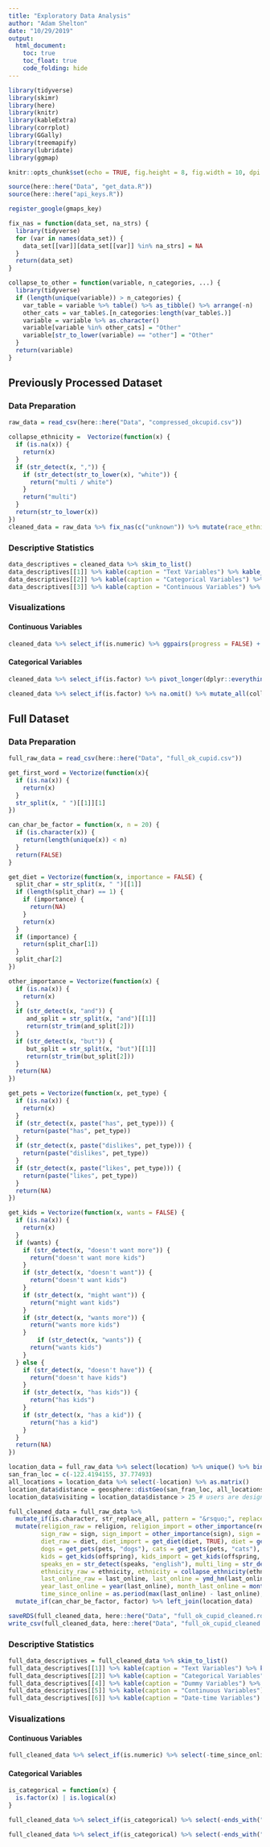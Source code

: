 ```yaml
---
title: "Exploratory Data Analysis"
author: "Adam Shelton"
date: "10/29/2019"
output: 
  html_document:
    toc: true
    toc_float: true
    code_folding: hide
---
```


```r
library(tidyverse)
library(skimr)
library(here)
library(knitr)
library(kableExtra)
library(corrplot)
library(GGally)
library(treemapify)
library(lubridate)
library(ggmap)

knitr::opts_chunk$set(echo = TRUE, fig.height = 8, fig.width = 10, dpi = 300)

source(here::here("Data", "get_data.R"))
source(here::here("api_keys.R"))

register_google(gmaps_key)

fix_nas = function(data_set, na_strs) {
  library(tidyverse)
  for (var in names(data_set)) {
    data_set[[var]][data_set[[var]] %in% na_strs] = NA
  }
  return(data_set)
}

collapse_to_other = function(variable, n_categories, ...) {
  library(tidyverse)
  if (length(unique(variable)) > n_categories) {
    var_table = variable %>% table() %>% as_tibble() %>% arrange(-n)
    other_cats = var_table$.[n_categories:length(var_table$.)]
    variable = variable %>% as.character()
    variable[variable %in% other_cats] = "Other"
    variable[str_to_lower(variable) == "other"] = "Other"
  }
  return(variable)
}
```

## Previously Processed Dataset

### Data Preparation
```r
raw_data = read_csv(here::here("Data", "compressed_okcupid.csv")) 

collapse_ethnicity =  Vectorize(function(x) {
  if (is.na(x)) {
    return(x)
  }
  if (str_detect(x, ",")) {
    if (str_detect(str_to_lower(x), "white")) {
      return("multi / white")
    }
    return("multi")
  }
  return(str_to_lower(x))
})
cleaned_data = raw_data %>% fix_nas(c("unknown")) %>% mutate(race_ethnicity = collapse_ethnicity(ethnicity), X1 = NULL) %>% mutate_if((function(x) length(unique(x)) < 20), factor)
```

### Descriptive Statistics
```r
data_descriptives = cleaned_data %>% skim_to_list() 
data_descriptives[[1]] %>% kable(caption = "Text Variables") %>% kable_styling(bootstrap_options = c("striped", "condensed", "responsive"))
data_descriptives[[2]] %>% kable(caption = "Categorical Variables") %>% kable_styling(bootstrap_options = c("striped", "condensed", "responsive"))
data_descriptives[[3]] %>% kable(caption = "Continuous Variables") %>% kable_styling(bootstrap_options = c("striped", "condensed", "responsive"))
```

### Visualizations

#### Continuous Variables
```r
cleaned_data %>% select_if(is.numeric) %>% ggpairs(progress = FALSE) + theme(axis.text.x = element_text(angle = 20, hjust = 1))
```

#### Categorical Variables
```r
cleaned_data %>% select_if(is.factor) %>% pivot_longer(dplyr::everything()) %>% table() %>% as_tibble() %>% ggplot(aes(area = n, fill = value, label = value)) + geom_treemap() + geom_treemap_text(color = "white", place = "centre", grow = TRUE) + facet_wrap(~ name) + theme(legend.position = "none")

cleaned_data %>% select_if(is.factor) %>% na.omit() %>% mutate_all(collapse_to_other, n_categories = 4) %>% ggpairs(progress = FALSE) + theme(axis.text.x = element_text(angle = 20, hjust = 1))
```

## Full Dataset

### Data Preparation
```r
full_raw_data = read_csv(here::here("Data", "full_ok_cupid.csv")) 
```

```r
get_first_word = Vectorize(function(x){
  if (is.na(x)) {
    return(x)
  }
  str_split(x, " ")[[1]][1]
})

can_char_be_factor = function(x, n = 20) {
  if (is.character(x)) {
    return(length(unique(x)) < n)
  }
  return(FALSE)
}

get_diet = Vectorize(function(x, importance = FALSE) {
  split_char = str_split(x, " ")[[1]]
  if (length(split_char) == 1) {
    if (importance) {
      return(NA)
    }
    return(x)
  }
  if (importance) {
    return(split_char[1])
  }
  split_char[2]
})

other_importance = Vectorize(function(x) {
  if (is.na(x)) {
    return(x)
  }
  if (str_detect(x, "and")) {
     and_split = str_split(x, "and")[[1]]
     return(str_trim(and_split[2]))
  }
  if (str_detect(x, "but")) {
     but_split = str_split(x, "but")[[1]]
     return(str_trim(but_split[2]))
  }
  return(NA)
})

get_pets = Vectorize(function(x, pet_type) {
  if (is.na(x)) {
    return(x)
  }
  if (str_detect(x, paste("has", pet_type))) {
    return(paste("has", pet_type))
  }
  if (str_detect(x, paste("dislikes", pet_type))) {
    return(paste("dislikes", pet_type))
  }
  if (str_detect(x, paste("likes", pet_type))) {
    return(paste("likes", pet_type))
  }
  return(NA)
})

get_kids = Vectorize(function(x, wants = FALSE) {
  if (is.na(x)) {
    return(x)
  }
  if (wants) {
    if (str_detect(x, "doesn't want more")) {
      return("doesn't want more kids")
    }
    if (str_detect(x, "doesn't want")) {
      return("doesn't want kids")
    }
    if (str_detect(x, "might want")) {
      return("might want kids")
    }
    if (str_detect(x, "wants more")) {
      return("wants more kids")
    }
        if (str_detect(x, "wants")) {
      return("wants kids")
    }
  } else {
    if (str_detect(x, "doesn't have")) {
      return("doesn't have kids")
    }
    if (str_detect(x, "has kids")) {
      return("has kids")
    }
    if (str_detect(x, "has a kid")) {
      return("has a kid")
    }
  }
  return(NA)
})
```

```r
location_data = full_raw_data %>% select(location) %>% unique() %>% bind_cols(geocode(unlist(.)))
san_fran_loc = c(-122.4194155, 37.77493)
all_locations = location_data %>% select(-location) %>% as.matrix()
location_data$distance = geosphere::distGeo(san_fran_loc, all_locations) * 0.000621371 # calculates distance between SF and all other locations and converts from meters to mils
location_data$visiting = location_data$distance > 25 # users are designated as "visiting" if the specified location on their profile is a certain distance from SF
```

```r
full_cleaned_data = full_raw_data %>% 
  mutate_if(is.character, str_replace_all, pattern = "&rsquo;", replacement = "'") %>% 
  mutate(religion_raw = religion, religion_import = other_importance(religion), religion = get_first_word(religion), 
         sign_raw = sign, sign_import = other_importance(sign), sign = get_first_word(sign), 
         diet_raw = diet, diet_import = get_diet(diet, TRUE), diet = get_diet(diet),
         dogs = get_pets(pets, "dogs"), cats = get_pets(pets, "cats"), pets_raw = pets, pets = NULL,
         kids = get_kids(offspring), kids_import = get_kids(offspring, TRUE), kids_raw = offspring, offspring = NULL,
         speaks_en = str_detect(speaks, "english"), multi_ling = str_detect(speaks, ","), 
         ethnicity_raw = ethnicity, ethnicity = collapse_ethnicity(ethnicity),
         last_online_raw = last_online, last_online = ymd_hm(last_online), 
         year_last_online = year(last_online), month_last_online = month(last_online), day_last_online = day(last_online),
         time_since_online = as.period(max(last_online) - last_online), days_since_online = period_to_seconds(time_since_online) %>%  (function(x) x / 86400)) %>% 
  mutate_if(can_char_be_factor, factor) %>% left_join(location_data)

saveRDS(full_cleaned_data, here::here("Data", "full_ok_cupid_cleaned.rds"))
write_csv(full_cleaned_data, here::here("Data", "full_ok_cupid_cleaned.csv"))
```

### Descriptive Statistics
```r
full_data_descriptives = full_cleaned_data %>% skim_to_list() 
full_data_descriptives[[1]] %>% kable(caption = "Text Variables") %>% kable_styling(bootstrap_options = c("striped", "condensed", "responsive"))
full_data_descriptives[[2]] %>% kable(caption = "Categorical Variables") %>% kable_styling(bootstrap_options = c("striped", "condensed", "responsive"))
full_data_descriptives[[4]] %>% kable(caption = "Dummy Variables") %>% kable_styling(bootstrap_options = c("striped", "condensed", "responsive"))
full_data_descriptives[[5]] %>% kable(caption = "Continuous Variables") %>% kable_styling(bootstrap_options = c("striped", "condensed", "responsive"))
full_data_descriptives[[6]] %>% kable(caption = "Date-time Variables") %>% kable_styling(bootstrap_options = c("striped", "condensed", "responsive"))
```

### Visualizations

#### Continuous Variables
```r
full_cleaned_data %>% select_if(is.numeric) %>% select(-time_since_online) %>% ggpairs(progress = FALSE) + theme(axis.text.x = element_text(angle = 20, hjust = 1))
```

#### Categorical Variables
```r
is_categorical = function(x) {
  is.factor(x) | is.logical(x)
}

full_cleaned_data %>% select_if(is_categorical) %>% select(-ends_with("raw")) %>% mutate_all(factor) %>% pivot_longer(dplyr::everything()) %>% table() %>% as_tibble() %>% ggplot(aes(area = n, fill = value, label = value)) + geom_treemap() + geom_treemap_text(color = "white", place = "centre", grow = TRUE) + facet_wrap(~ name) + theme(legend.position = "none")

full_cleaned_data %>% select_if(is_categorical) %>% select(-ends_with("raw")) %>% mutate_all(factor) %>% mutate_all(collapse_to_other, n_categories = 4) %>% pivot_longer(dplyr::everything()) %>% na.omit() %>% ggplot(aes(x = value)) + geom_bar() + scale_x_discrete(labels = abbreviate) + facet_wrap(~ name, scales = "free_x") + theme(axis.text.x = element_text(angle = 20, hjust = 1))
```